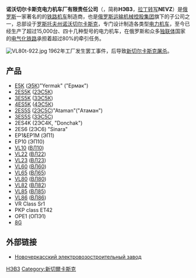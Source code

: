 {{Infobox company
| name                = 诺沃切尔卡斯克电力机车厂有限责任公司
| name_en             = ООО «Новочерка́сский электровозострои́тельный завод»
| logo                = [[File:NEVZ_logo.png|200px]]
| type                = [[有限责任公司|有限责任公司]]
| traded_as           = 
| predecessor         = 
| successor           = 
| foundation          = 1932年
| founder             = 
| location            = {{RUS}}[[罗斯托夫州|罗斯托夫州]][[新切爾卡斯克|诺沃切尔卡斯克]]
| locations           = 
| area_served         = 
| key_people          = 
| industry            = 轨道交通装备
| products            = 电力机车
| services            = 
| revenue             = 
| operating_income    = 
| net_income          = 
| aum                 = <!-- Only used with financial services companies -->
| assets              = 
| equity              = 
| owner               = 
| num_employees       = 10,666（2008年）
| parent              = 
| divisions           = 
| subsid              = 
| homepage            = http://www.nevz.com/
| zip_code            = 
| slogan              = 
| capital             = 
| market_value        = 
| P/E ratio           = 
| earnings per share  = 
| Net asset value     = 
| accounting_period   = 
| major_shareholder   = 
| footnotes           = 
}}
'''诺沃切尔卡斯克电力机车厂有限责任公司'''（{{Lang-ru|ООО «Производственная компания „Новочерка́сский электровозострои́тельный завод“»}}，简称'''НЭВЗ'''，[[俄语罗马化|拉丁转写]]'''NEVZ'''）是[[俄罗斯|俄罗斯]]一家著名的的[[铁路机车|铁路机车]]制造商，也是[[运输机械控股集团|俄罗斯运输机械控股集团]]旗下的子公司之一，总部设于[[罗斯托夫州|罗斯托夫州]][[新切爾卡斯克|诺沃切尔卡斯克]]，专门设计制造各类型[[電力機車|电力机车]]，至今已经生产了超过15,000台、四十几种型号的电力机车，在俄罗斯和众多[[独联体|独联体]]国家的[[电气化铁路|电气化铁路]]承担着超过80%的牵引任务。

[[File:VL80t-922.jpg|right]]
1962年工厂发生罢工事件，后导致[[新切尔卡斯克屠杀|新切尔卡斯克屠杀]]。

== 产品 ==
*[[E5K|E5K]] ([[Э5К|Э5К]])"Yermak" ("Ермак")
*[[2ES5K|2ES5K]] ([[2ЭС5К|2ЭС5К]])
*[[3ES5K|3ES5K]] ([[3ЭС5К|3ЭС5К]])
*[[4ES5K|4ES5K]] ([[4ЭС5К|4ЭС5К]])
*[[2ES5S|2ES5S]] ([[2ЭС5С|2ЭС5С]])"Ataman"("Атаман")
*[[3ES5S|3ES5S]] ([[3ЭС5С|3ЭС5С]])
*2ES4K (2ЭС4К, "Donchak")
*2ES6 (2ЭС6) "Sinara"
*EP1&EP1M (ЭП1)
*EP10 (ЭП10) 
*[[VL10|VL10]] ([[ВЛ10|ВЛ10]]) 
*[[VL22|VL22]] ([[ВЛ22|ВЛ22]]) 
*[[VL23|VL23]] ([[ВЛ23|ВЛ23]]) 
*[[VL60|VL60]] ([[ВЛ60|ВЛ60]]) 
*[[VL65|VL65]] ([[ВЛ65|ВЛ65]]) 
*[[VL80|VL80]] ([[ВЛ80|ВЛ80]]) 
*[[VL82|VL82]] ([[ВЛ82|ВЛ82]]) 
*[[VL85|VL85]] ([[ВЛ85|ВЛ85]]) 
*[[VL86|VL86]] ([[ВЛ86|ВЛ86]]) 
*VR Class Sr1 
*PKP class ET42 
*OPE1 (ОПЭ1)
*[[8G型电力机车|8G]]

==外部链接==
*{{ru}}[http://www.nevz.com/ Новочеркасский электровозостроительный завод] {{Wayback|url=http://www.nevz.com/ |date=20210118204504 }}

{{Transmashholding}}
{{苏联铁路机车车辆制造商}}
[[Category:俄罗斯铁路车辆制造商|НЭВЗ]]
[[Category:新切爾卡斯克|Category:新切爾卡斯克]]